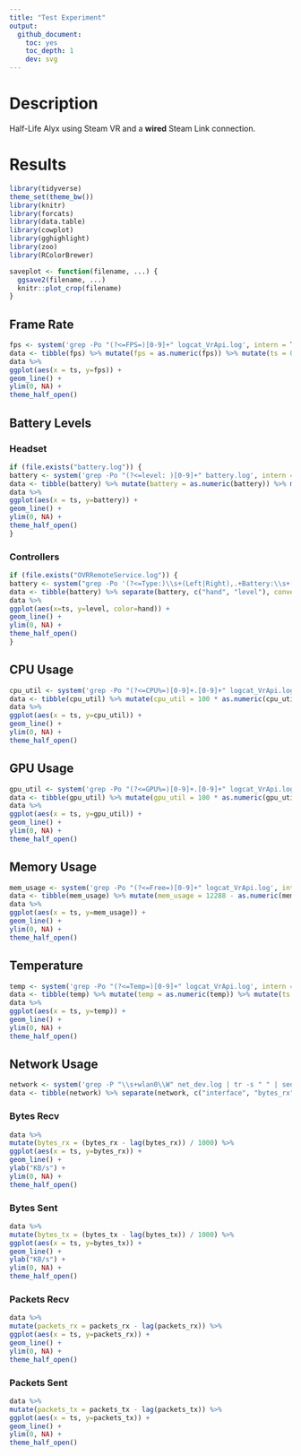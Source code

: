 ```yaml
---
title: "Test Experiment"
output:
  github_document:
    toc: yes
    toc_depth: 1
    dev: svg
---
```


# Description

Half-Life Alyx using Steam VR and a **wired** Steam Link connection.

# Results

```r

library(tidyverse)
theme_set(theme_bw())
library(knitr)
library(forcats)
library(data.table)
library(cowplot)
library(gghighlight)
library(zoo)
library(RColorBrewer)

saveplot <- function(filename, ...) {
  ggsave2(filename, ...)
  knitr::plot_crop(filename)
}
```

## Frame Rate

```r
fps <- system('grep -Po "(?<=FPS=)[0-9]+" logcat_VrApi.log', intern = TRUE)
data <- tibble(fps) %>% mutate(fps = as.numeric(fps)) %>% mutate(ts = 0:(n()-1)) %>% select(ts, everything())
data %>%
ggplot(aes(x = ts, y=fps)) +
geom_line() +
ylim(0, NA) +
theme_half_open()
```

## Battery Levels

### Headset

```r
if (file.exists("battery.log")) {
battery <- system('grep -Po "(?<=level: )[0-9]+" battery.log', intern = TRUE)
data <- tibble(battery) %>% mutate(battery = as.numeric(battery)) %>% mutate(ts = 0:(n()-1)) %>% select(ts, everything())
data %>%
ggplot(aes(x = ts, y=battery)) +
geom_line() +
ylim(0, NA) +
theme_half_open()
}
```

### Controllers

```r
if (file.exists("OVRRemoteService.log")) {
battery <- system("grep -Po '(?<=Type:)\\s+(Left|Right),.+Battery:\\s+[0-9]+(?=%)' OVRRemoteService.log | tr -s ' ' | sed -e \'s/^[[:space:]]*//\' -e \'s/\\n[[:space:]]*//\' | cut -d' ' -f 1,5", intern=TRUE)
data <- tibble(battery) %>% separate(battery, c("hand", "level"), convert = TRUE) %>% group_by(hand) %>% mutate(ts = 0:(n()-1)) %>% select(ts, everything())
data %>%
ggplot(aes(x=ts, y=level, color=hand)) +
geom_line() +
ylim(0, NA) +
theme_half_open()
}
```

## CPU Usage

```r
cpu_util <- system('grep -Po "(?<=CPU%=)[0-9]+.[0-9]+" logcat_VrApi.log', intern = TRUE)
data <- tibble(cpu_util) %>% mutate(cpu_util = 100 * as.numeric(cpu_util)) %>% mutate(ts = 0:(n()-1)) %>% select(ts, everything())
data %>%
ggplot(aes(x = ts, y=cpu_util)) +
geom_line() +
ylim(0, NA) +
theme_half_open()
```

## GPU Usage

```r
gpu_util <- system('grep -Po "(?<=GPU%=)[0-9]+.[0-9]+" logcat_VrApi.log', intern = TRUE)
data <- tibble(gpu_util) %>% mutate(gpu_util = 100 * as.numeric(gpu_util)) %>% mutate(ts = 0:(n()-1)) %>% select(ts, everything())
data %>%
ggplot(aes(x = ts, y=gpu_util)) +
geom_line() +
ylim(0, NA) +
theme_half_open()
```

## Memory Usage

```r
mem_usage <- system('grep -Po "(?<=Free=)[0-9]+" logcat_VrApi.log', intern = TRUE)
data <- tibble(mem_usage) %>% mutate(mem_usage = 12288 - as.numeric(mem_usage)) %>% mutate(ts = 0:(n()-1)) %>% select(ts, everything())
data %>%
ggplot(aes(x = ts, y=mem_usage)) +
geom_line() +
ylim(0, NA) +
theme_half_open()
```

## Temperature

```r
temp <- system('grep -Po "(?<=Temp=)[0-9]+" logcat_VrApi.log', intern = TRUE)
data <- tibble(temp) %>% mutate(temp = as.numeric(temp)) %>% mutate(ts = 0:(n()-1)) %>% select(ts, everything())
data %>%
ggplot(aes(x = ts, y=temp)) +
geom_line() +
ylim(0, NA) +
theme_half_open()
```

## Network Usage

```r
network <- system('grep -P "\\s+wlan0\\W" net_dev.log | tr -s " " | sed -e \'s/^[[:space:]]*//\' -e \'s/\\n[[:space:]]*//\'', intern = TRUE)
data <- tibble(network) %>% separate(network, c("interface", "bytes_rx", "packets_rx", "errs_rx", "drop_rx", "fifo_rx", "frame_rx", "compressed_rx", "multicast_rx", "bytes_tx", "packets_tx", "errs_tx", "drop_tx", "fifo_tx", "colls_tx", "carrier_tx", "compressed_tx"), sep = " ", convert = TRUE) %>% mutate(ts = 0:(n()-1))
```

### Bytes Recv

<!-- Inter-|   Receive                                                |  Transmit -->
<!-- face |bytes    packets errs drop fifo frame compressed multicast|bytes    packets errs drop fifo colls carrier compressed -->
```r
data %>%
mutate(bytes_rx = (bytes_rx - lag(bytes_rx)) / 1000) %>%
ggplot(aes(x = ts, y=bytes_rx)) +
geom_line() +
ylab("KB/s") +
ylim(0, NA) +
theme_half_open()
```

### Bytes Sent

```r
data %>%
mutate(bytes_tx = (bytes_tx - lag(bytes_tx)) / 1000) %>%
ggplot(aes(x = ts, y=bytes_tx)) +
geom_line() +
ylab("KB/s") +
ylim(0, NA) +
theme_half_open()
```

### Packets Recv

```r
data %>%
mutate(packets_rx = packets_rx - lag(packets_rx)) %>%
ggplot(aes(x = ts, y=packets_rx)) +
geom_line() +
ylim(0, NA) +
theme_half_open()
```

### Packets Sent

```r
data %>%
mutate(packets_tx = packets_tx - lag(packets_tx)) %>%
ggplot(aes(x = ts, y=packets_tx)) +
geom_line() +
ylim(0, NA) +
theme_half_open()
```
